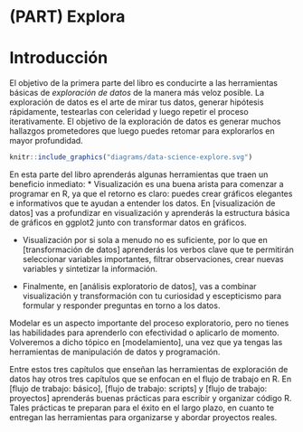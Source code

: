 # (PART) Explora {-}

# Introducción {#explora-introduccion}

El objetivo de la primera parte del libro es conducirte a las herramientas básicas de _exploración de datos_ de la manera más veloz posible. La exploración de datos es el arte de mirar tus datos, generar hipótesis rápidamente, testearlas con celeridad y luego repetir el proceso iterativamente. El objetivo de la exploración de datos es generar muchos hallazgos prometedores que luego puedes retomar para explorarlos en mayor profundidad.

```r
knitr::include_graphics("diagrams/data-science-explore.svg")
```

En esta parte del libro aprenderás algunas herramientas que traen un beneficio inmediato:
* Visualización es una buena arista para comenzar a programar en R, ya que el retorno es claro: puedes crear gráficos elegantes e informativos que te ayudan a entender los datos. En [visualización de datos] vas a profundizar en visualización y aprenderás la estructura básica de gráficos en ggplot2 junto con transformar datos en gráficos.

* Visualización por si sola a menudo no es suficiente, por lo que en [transformación de datos] aprenderás los verbos clave que te permitirán seleccionar variables importantes, filtrar observaciones, crear nuevas variables y sintetizar la información.

* Finalmente, en [análisis exploratorio de datos], vas a combinar visualización y transformación con tu curiosidad y escepticismo para formular y responder preguntas en torno a los datos.

Modelar es un aspecto importante del proceso exploratorio, pero no tienes las habilidades para aprenderlo con efectividad o aplicarlo de momento. Volveremos a dicho tópico en [modelamiento], una vez que ya tengas las herramientas de manipulación de datos y programación.

Entre estos tres capítulos que enseñan las herramientas de exploración de datos hay otros tres capítulos que se enfocan en el flujo de trabajo en R. En [flujo de trabajo: básico], [flujo de trabajo: scripts] y [flujo de trabajo: proyectos] aprenderás buenas prácticas para escribir y organizar código R. Tales prácticas te preparan para el éxito en el largo plazo, en cuanto te entregan las herramientas para organizarse y abordar proyectos reales.
